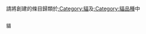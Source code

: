 請將創建的條目歸類於[[:Category:貓|:Category:貓]]及[[:Category:貓品種|:Category:貓品種]]中
<div style="-moz-column-count:2; column-count:2; font-size:92%">

<categorytree>貓</categorytree> 
</div>
